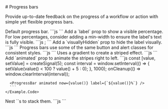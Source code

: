 
<GithubSource name="ProgressBarDocs.mdx" />
# Progress bars

<p className="lead">
  Provide up-to-date feedback on the progress of a workflow or action with
  simple yet flexible progress bars.
</p>

<div className="row gy-5 pt-3">

  <Example title="Example">
    <Example.Intro>
      Default progress bar.
    </Example.Intro>
    <Example.Preview>
      <ProgressBar now={60} />
    </Example.Preview>
    <Example.Code>
      ```js
      <ProgressBar now={60} />
      ```
    </Example.Code>
  </Example>

  <Example title="With label">
    <Example.Intro>
      Add a `label` prop to show a visible percentage. For low
      percentages, consider adding a min-width to ensure the label's text is
      fully visible.
    </Example.Intro>
    <Example.Preview>
      <ProgressBar now={60} label={`${60}%`} />
    </Example.Preview>
    <Example.Code>
      ```js
      <ProgressBar now={60} label={`${60}%`} />;
      ```
    </Example.Code>
  </Example>

  <Example title="Screenreader only label">
    <Example.Intro>
      Add a `visuallyHidden` prop to hide the label visually.
    </Example.Intro>
    <Example.Preview>
      <ProgressBar now={60} label={`${60}%`} visuallyHidden />
    </Example.Preview>
    <Example.Code>
      ```js
      <ProgressBar now={60} label={`${60}%`} visuallyHidden />
      ```
    </Example.Code>
  </Example>

  <Example title="Contextual alternatives">
    <Example.Intro>
      Progress bars use some of the same button and alert classes for
      consistent styles.
    </Example.Intro>
    <Example.Preview>
      <ProgressBar variant="success" now={40} />
      <ProgressBar variant="info" now={20} />
      <ProgressBar variant="warning" now={60} />
      <ProgressBar variant="danger" now={80} />
    </Example.Preview>
    <Example.Code>
      ```js
      <ProgressBar variant="success" now={40} />
      <ProgressBar variant="info" now={20} />
      <ProgressBar variant="warning" now={60} />
      <ProgressBar variant="danger" now={80} />
      ```
    </Example.Code>
  </Example>

  <Example title="Striped">
    <Example.Intro>
      Uses a gradient to create a striped effect.
    </Example.Intro>
    <Example.Preview>
      <ProgressBar striped variant="success" now={40} />
      <ProgressBar striped variant="info" now={20} />
      <ProgressBar striped variant="warning" now={60} />
      <ProgressBar striped variant="danger" now={80} />
    </Example.Preview>
    <Example.Code>
      ```js
      <ProgressBar striped variant="success" now={40} />
      <ProgressBar striped variant="info" now={20} />
      <ProgressBar striped variant="warning" now={60} />
      <ProgressBar striped variant="danger" now={80} />
      ```
    </Example.Code>
  </Example>

  <Example title="Animated">
    <Example.Intro>
      Add `animated` prop to animate the stripes right to left.
    </Example.Intro>
    <Example.Preview>
      <ProgressBar animated now={value()} label={`${value()}%`} />
    </Example.Preview>
    <Example.Code>
      ```js
      const [value, setValue] = createSignal(5);
      const interval = window.setInterval(() => { 
          setValue(value() < 100 ? value() + 5 : 0); 
        }, 1000);
      onCleanup(() => window.clearInterval(interval));

      <ProgressBar animated now={value()} label={`${value()}%`} />
      ```
    </Example.Code>
  </Example>

  <Example title="Stacked">
    <Example.Intro>
      Nest `<ProgressBar />`s to stack them.
    </Example.Intro>
    <Example.Preview>
      <ProgressBar>
        <ProgressBar striped variant="success" now={35} key={1} />
        <ProgressBar variant="warning" now={20} key={2} />
        <ProgressBar striped variant="danger" now={10} key={3} />
      </ProgressBar>
    </Example.Preview>
    <Example.Code>
      ```js
      <ProgressBar>
        <ProgressBar striped variant="success" now={35} key={1} />
        <ProgressBar variant="warning" now={20} key={2} />
        <ProgressBar striped variant="danger" now={10} key={3} />
      </ProgressBar>
      ```
    </Example.Code>
  </Example>

  <ProgressBarApi />
</div>
